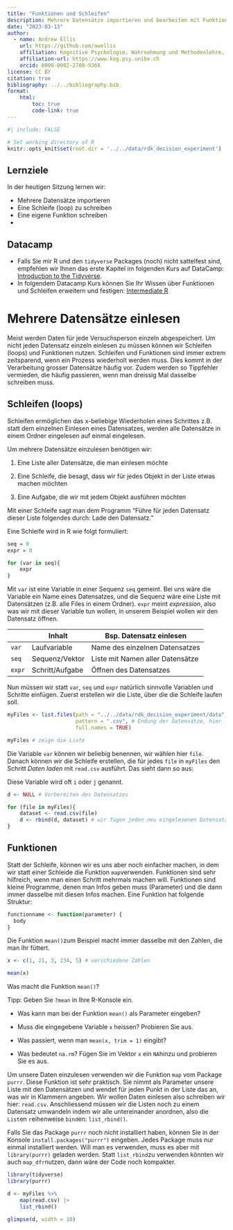 ---
title: "Funktionen und Schleifen"
description: Mehrere Datensätze importieren und bearbeiten mit Funktionen und Schleifen.
date: "2023-03-13"
author:
  - name: Andrew Ellis
    url: https://github.com/awellis
    affiliation: Kognitive Psychologie, Wahrnehmung und Methodenlehre, Universität Bern 
    affiliation-url: https://www.kog.psy.unibe.ch
    orcid: 0000-0002-2788-936X
license: CC BY
citation: true
bibliography: ../../bibliography.bib
format:
    html:
        toc: true
        code-link: true
---

```{r eval=TRUE, include=FALSE}
#| include: FALSE

# Set working directory of R
knitr::opts_knit$set(root.dir = '../../data/rdk_decision_experiment')
```

:::{.callout-tip collapse="false"}
## Lernziele

In der heutigen Sitzung lernen wir:

- Mehrere Datensätze importieren
- Eine Schleife (loop) zu schreiben
- Eine eigene Funktion schreiben
- 
:::


:::{.callout-caution collapse="true"}
## Datacamp
- Falls Sie mir R und den `tidyverse` Packages (noch) nicht sattelfest sind, empfehlen wir Ihnen das erste Kapitel im folgenden Kurs auf DataCamp: [Introduction to the Tidyverse](https://app.datacamp.com/learn/courses/introduction-to-the-tidyverse).
- In folgendem Datacamp Kurs können Sie Ihr Wissen über Funktionen und Schleifen erweitern und festigen: [Intermediate R](https://app.datacamp.com/learn/courses/intermediate-r)

:::


# Mehrere Datensätze einlesen 

Meist werden Daten für jede Versuchsperson einzeln abgespeichert. Um nicht jeden Datensatz einzeln einlesen zu müssen können wir Schleifen (loops) und Funktionen nutzen. Schleifen und Funktionen sind immer extrem zeitsparend, wenn ein Prozess wiederholt werden muss. Dies kommt in der Verarbeitung grosser Datensätze häufig vor. Zudem werden so Tippfehler vermieden, die häufig passieren, wenn man dreissig Mal dasselbe schreiben muss.


## Schleifen (loops)

Schleifen ermöglichen das x-beliebige Wiederholen eines Schrittes z.B. statt dem einzelnen Einlesen eines Datensatzes, werden alle Datensätze in einem Ordner eingelesen auf einmal eingelesen. 

Um mehrere Datensätze einzulesen benötigen wir:

1. Eine Liste aller Datensätze, die man einlesen möchte

2. Eine Schleife, die besagt, dass wir für jedes Objekt in der Liste etwas machen möchten

3. Eine Aufgabe, die wir mit jedem Objekt ausführen möchten

Mit einer Schleife sagt man dem Programm "Führe für jeden Datensatz dieser Liste folgendes durch: Lade den Datensatz."


Eine Schleife wird in R wie folgt formuliert:


```{r include=FALSE}

seq = 0
expr = 0
```

```{r eval=FALSE}
for (var in seq){
    expr
}
```

Mit `var` ist eine Variable in einer Sequenz `seq` gemeint. Bei uns wäre die Variable ein Name eines Datensatzes, und die Sequenz wäre eine Liste mit Datensätzen (z.B. alle Files in einem Ordner). `expr` meint _expression_, also was wir mit dieser Variable tun wollen, in unserem Beispiel wollen wir den Datensatz öffnen.


|              | Inhalt         | Bsp. Datensatz einlesen |
|------------- |--------------- |------------------------|
| `var`        | Laufvariable   | Name des einzelnen Datensatzes|
| `seq`        | Sequenz/Vektor | Liste mit Namen aller Datensätze |
| `expr`       | Schritt/Aufgabe| Öffnen des Datensatzes |

Nun müssen wir statt `var`, `seq` und `expr` natürlich sinnvolle Variablen und Schritte einfügen.
Zuerst erstellen wir die Liste, über die die Schleife laufen soll. 

```{r}
myFiles <- list.files(path = "../../data/rdk_decision_experiment/data",  # Pfad des Ordners mit den Datensätzen
                      pattern = ".csv", # Endung der Datensätze, hier .csv
                      full.names = TRUE) 

myFiles # zeige die Liste
```

Die Variable `var` können wir beliebig benennen, wir wählen hier `file`. Danach können wir die Schleife erstellen, die für jedes `file` in `myFiles` den Schritt _Daten laden_ mit `read.csv` ausführt. Das sieht dann so aus:

<aside> Diese Variable wird oft `i` oder `j` genannt. </aside>

```{r}

d <- NULL # Vorbereiten des Datensatzes 

for (file in myFiles){
    dataset <- read.csv(file)
    d <- rbind(d, dataset) # wir fügen jeden neu eingelesenen Datensatz hinzu
} 
```


## Funktionen

Statt der Schleife, können wir es uns aber noch einfacher machen, in dem wir statt einer Schleide die Funktion `map`verwenden. 
Funktionen sind sehr hilfreich, wenn man einen Schritt mehrmals machen will. Funktionen sind kleine Programme, denen man Infos geben muss (Parameter) und die dann immer dasselbe mit diesen Infos machen. Eine Funktion hat folgende Struktur:

```{r eval=FALSE}
functionname <- function(parameter) {
  body
}
```


Die Funktion `mean()`zum Beispiel macht immer dasselbe mit den Zahlen, die man ihr füttert.

```{r eval=FALSE}
x <- c(1, 21, 3, 234, 5) # verschiedene Zahlen

mean(x)
```
:::{.callout-important}
Was macht die Funktion `mean()`?

Tipp: Geben Sie `?mean` in Ihre R-Konsole ein. 

- Was kann man bei der Funktion `mean()` als Parameter eingeben?

- Muss die eingegebene Variable `x` heissen? Probieren Sie aus.

- Was passiert, wenn man `mean(x, trim = 1)` eingibt? 

- Was bedeutet `na.rm`? Fügen Sie im Vektor `x` ein `NA`hinzu und probieren Sie es aus.
:::


Um unsere Daten einzulesen verwenden wir die Funktion `map` vom Package `purrr`. Diese Funktion ist sehr praktisch. Sie nimmt als Parameter unsere Liste mit den Datensätzen und wendet für jeden Punkt in der Liste das an, was wir in Klammern angeben. Wir wollen Daten einlesen also schreiben wir hier: `read.csv`. Anschliessend müssen wir die Listen noch zu einem Datensatz umwandeln indem wir alle untereinander anordnen, also die `List`en `r`eihenweise `bind`en: `list_rbind()`. 

<aside> Falls Sie das Package `purrr` noch nicht installiert haben, können Sie in der Konsole `install.packages("purrr")` eingeben. Jedes Package muss nur einmal installiert werden. Will man es verwenden, muss es aber mit `library(purrr)` geladen werden. Statt `list_rbind`zu verwenden könnten wir auch `map_dfr`nutzen, dann wäre der Code noch kompakter. </aside>

```{r}
library(tidyverse)
library(purrr)

d <- myFiles %>%
    map(read.csv) |>
    list_rbind()

glimpse(d, width = 10)
```

